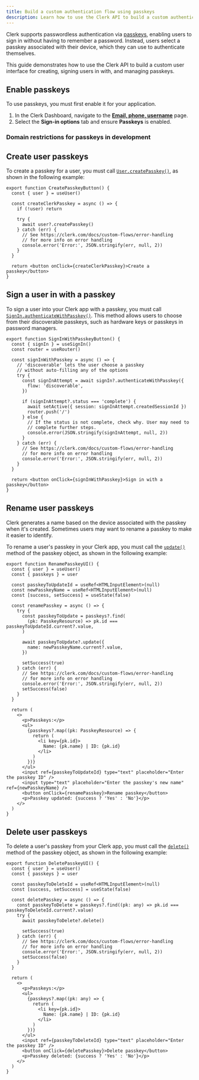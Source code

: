 ```yaml
---
title: Build a custom authentication flow using passkeys
description: Learn how to use the Clerk API to build a custom authentication flow using passkeys.
---
```


<Include src="_partials/custom-flows-callout" />

Clerk supports passwordless authentication via [passkeys](/docs/authentication/configuration/sign-up-sign-in-options#passkeys), enabling users to sign in without having to remember a password. Instead, users select a passkey associated with their device, which they can use to authenticate themselves.

This guide demonstrates how to use the Clerk API to build a custom user interface for creating, signing users in with, and managing passkeys.

## Enable passkeys

To use passkeys, you must first enable it for your application.

1. In the Clerk Dashboard, navigate to the [**Email, phone, username**](https://dashboard.clerk.com/last-active?path=user-authentication/email-phone-username) page.
1. Select the **Sign-in options** tab and ensure **Passkeys** is enabled.

### Domain restrictions for passkeys in development

<Include src="_partials/authentication/passkeys-restriction" />

## Create user passkeys

To create a passkey for a user, you must call [`User.createPasskey()`](/docs/references/javascript/user#create-passkey), as shown in the following example:

```tsx {{ filename: 'app/components/CustomCreatePasskeysButton.tsx' }}
export function CreatePasskeyButton() {
  const { user } = useUser()

  const createClerkPasskey = async () => {
    if (!user) return

    try {
      await user?.createPasskey()
    } catch (err) {
      // See https://clerk.com/docs/custom-flows/error-handling
      // for more info on error handling
      console.error('Error:', JSON.stringify(err, null, 2))
    }
  }

  return <button onClick={createClerkPasskey}>Create a passkey</button>
}
```

## Sign a user in with a passkey

To sign a user into your Clerk app with a passkey, you must call [`SignIn.authenticateWithPasskey()`](/docs/references/javascript/sign-in#authenticate-with-passkey). This method allows users to choose from their discoverable passkeys, such as hardware keys or passkeys in password managers.

```tsx {{ filename: 'components/SignInWithPasskeyButton.tsx' }}
export function SignInWithPasskeyButton() {
  const { signIn } = useSignIn()
  const router = useRouter()

  const signInWithPasskey = async () => {
    // 'discoverable' lets the user choose a passkey
    // without auto-filling any of the options
    try {
      const signInAttempt = await signIn?.authenticateWithPasskey({
        flow: 'discoverable',
      })

      if (signInAttempt?.status === 'complete') {
        await setActive({ session: signInAttempt.createdSessionId })
        router.push('/')
      } else {
        // If the status is not complete, check why. User may need to
        // complete further steps.
        console.error(JSON.stringify(signInAttempt, null, 2))
      }
    } catch (err) {
      // See https://clerk.com/docs/custom-flows/error-handling
      // for more info on error handling
      console.error('Error:', JSON.stringify(err, null, 2))
    }
  }

  return <button onClick={signInWithPasskey}>Sign in with a passkey</button>
}
```

## Rename user passkeys

Clerk generates a name based on the device associated with the passkey when it's created. Sometimes users may want to rename a passkey to make it easier to identify.

To rename a user's passkey in your Clerk app, you must call the [`update()`](/docs/references/javascript/types/passkey-resource#update) method of the passkey object, as shown in the following example:

```tsx {{ filename: 'components/RenamePasskeyUI.tsx' }}
export function RenamePasskeyUI() {
  const { user } = useUser()
  const { passkeys } = user

  const passkeyToUpdateId = useRef<HTMLInputElement>(null)
  const newPasskeyName = useRef<HTMLInputElement>(null)
  const [success, setSuccess] = useState(false)

  const renamePasskey = async () => {
    try {
      const passkeyToUpdate = passkeys?.find(
        (pk: PasskeyResource) => pk.id === passkeyToUpdateId.current?.value,
      )

      await passkeyToUpdate?.update({
        name: newPasskeyName.current?.value,
      })

      setSuccess(true)
    } catch (err) {
      // See https://clerk.com/docs/custom-flows/error-handling
      // for more info on error handling
      console.error('Error:', JSON.stringify(err, null, 2))
      setSuccess(false)
    }
  }

  return (
    <>
      <p>Passkeys:</p>
      <ul>
        {passkeys?.map((pk: PasskeyResource) => {
          return (
            <li key={pk.id}>
              Name: {pk.name} | ID: {pk.id}
            </li>
          )
        })}
      </ul>
      <input ref={passkeyToUpdateId} type="text" placeholder="Enter the passkey ID" />
      <input type="text" placeholder="Enter the passkey's new name" ref={newPasskeyName} />
      <button onClick={renamePasskey}>Rename passkey</button>
      <p>Passkey updated: {success ? 'Yes' : 'No'}</p>
    </>
  )
}
```

## Delete user passkeys

To delete a user's passkey from your Clerk app, you must call the [`delete()`](/docs/references/javascript/types/passkey-resource#delete) method of the passkey object, as shown in the following example:

```tsx {{ filename: 'components/DeletePasskeyUI.tsx' }}
export function DeletePasskeyUI() {
  const { user } = useUser()
  const { passkeys } = user

  const passkeyToDeleteId = useRef<HTMLInputElement>(null)
  const [success, setSuccess] = useState(false)

  const deletePasskey = async () => {
    const passkeyToDelete = passkeys?.find((pk: any) => pk.id === passkeyToDeleteId.current?.value)
    try {
      await passkeyToDelete?.delete()

      setSuccess(true)
    } catch (err) {
      // See https://clerk.com/docs/custom-flows/error-handling
      // for more info on error handling
      console.error('Error:', JSON.stringify(err, null, 2))
      setSuccess(false)
    }
  }

  return (
    <>
      <p>Passkeys:</p>
      <ul>
        {passkeys?.map((pk: any) => {
          return (
            <li key={pk.id}>
              Name: {pk.name} | ID: {pk.id}
            </li>
          )
        })}
      </ul>
      <input ref={passkeyToDeleteId} type="text" placeholder="Enter the passkey ID" />
      <button onClick={deletePasskey}>Delete passkey</button>
      <p>Passkey deleted: {success ? 'Yes' : 'No'}</p>
    </>
  )
}
```
